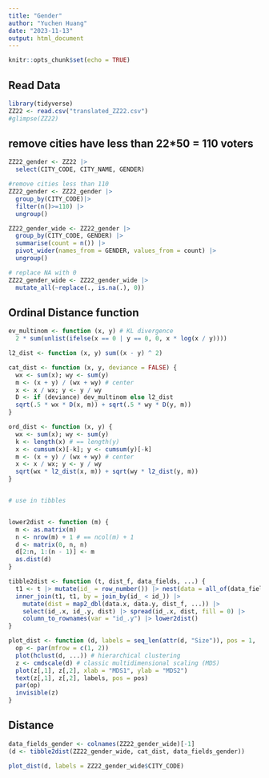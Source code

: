```yaml
---
title: "Gender"
author: "Yuchen Huang"
date: "2023-11-13"
output: html_document
---
```


```r
knitr::opts_chunk$set(echo = TRUE)
```

## Read Data

```r
library(tidyverse)
ZZ22 <- read.csv("translated_ZZ22.csv")
#glimpse(ZZ22)
```


## remove cities have less than 22*50 = 110 voters
```r
ZZ22_gender <- ZZ22 |>
  select(CITY_CODE, CITY_NAME, GENDER)

#remove cities less than 110
ZZ22_gender <- ZZ22_gender |>
  group_by(CITY_CODE)|>
  filter(n()>=110) |>
  ungroup()

ZZ22_gender_wide <- ZZ22_gender |>
  group_by(CITY_CODE, GENDER) |>
  summarise(count = n()) |>
  pivot_wider(names_from = GENDER, values_from = count) |> 
  ungroup()

# replace NA with 0
ZZ22_gender_wide <- ZZ22_gender_wide |>
  mutate_all(~replace(., is.na(.), 0))
```

## Ordinal Distance function
```r
ev_multinom <- function (x, y) # KL divergence
  2 * sum(unlist(ifelse(x == 0 | y == 0, 0, x * log(x / y))))

l2_dist <- function (x, y) sum((x - y) ^ 2)

cat_dist <- function (x, y, deviance = FALSE) {
  wx <- sum(x); wy <- sum(y)
  m <- (x + y) / (wx + wy) # center
  x <- x / wx; y <- y / wy
  D <- if (deviance) dev_multinom else l2_dist
  sqrt(.5 * wx * D(x, m)) + sqrt(.5 * wy * D(y, m))
}

ord_dist <- function (x, y) {
  wx <- sum(x); wy <- sum(y)
  k <- length(x) # == length(y)
  x <- cumsum(x)[-k]; y <- cumsum(y)[-k]
  m <- (x + y) / (wx + wy) # center
  x <- x / wx; y <- y / wy
  sqrt(wx * l2_dist(x, m)) + sqrt(wy * l2_dist(y, m))
}


# use in tibbles


lower2dist <- function (m) {
  m <- as.matrix(m)
  n <- nrow(m) + 1 # == ncol(m) + 1
  d <- matrix(0, n, n)
  d[2:n, 1:(n - 1)] <- m
  as.dist(d)
}

tibble2dist <- function (t, dist_f, data_fields, ...) {
  t1 <- t |> mutate(id_ = row_number()) |> nest(data = all_of(data_fields))
  inner_join(t1, t1, by = join_by(id_ < id_)) |>
    mutate(dist = map2_dbl(data.x, data.y, dist_f, ...)) |>
    select(id_.x, id_.y, dist) |> spread(id_.x, dist, fill = 0) |>
    column_to_rownames(var = "id_.y") |> lower2dist()
}

plot_dist <- function (d, labels = seq_len(attr(d, "Size")), pos = 1, ...) {
  op <- par(mfrow = c(1, 2))
  plot(hclust(d, ...)) # hierarchical clustering
  z <- cmdscale(d) # classic multidimensional scaling (MDS)
  plot(z[,1], z[,2], xlab = "MDS1", ylab = "MDS2")
  text(z[,1], z[,2], labels, pos = pos)
  par(op)
  invisible(z)
}

```

## Distance
```r
data_fields_gender <- colnames(ZZ22_gender_wide)[-1]
(d <- tibble2dist(ZZ22_gender_wide, cat_dist, data_fields_gender))

plot_dist(d, labels = ZZ22_gender_wide$CITY_CODE)

```
